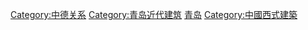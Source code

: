 {{Catnav|頁面分類|各種主題的頁面分類|按國家分類|各國文化|德國文化}}
{{Catnav|頁面分類|...|中国建筑|中国各省建筑|山东建筑}}
{{Catnav|頁面分類|...|各國文化|德國文化}}

[[Category:中德关系|Category:中德关系]]
[[Category:青岛近代建筑|Category:青岛近代建筑]]
[[Category:德國海外德式建築|青岛]]
[[Category:中國西式建築|Category:中國西式建築]]